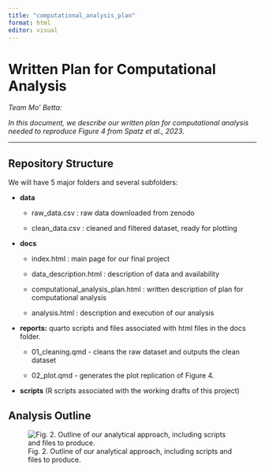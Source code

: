 ```yaml
---
title: "computational_analysis_plan"
format: html
editor: visual
---
```


# Written Plan for Computational Analysis

*Team Mo' Betta:*

*In this document, we describe our written plan for computational analysis needed to reproduce Figure 4 from Spatz et al., 2023.*

------------------------------------------------------------------------

## Repository Structure

We will have 5 major folders and several subfolders:

-   **data**

    -   raw_data.csv : raw data downloaded from zenodo

    -   clean_data.csv : cleaned and filtered dataset, ready for plotting

-   **docs**

    -   index.html : main page for our final project

    -   data_description.html : description of data and availability

    -   computational_analysis_plan.html : written description of plan for computational analysis

    -   analysis.html : description and execution of our analysis

-   **reports:** quarto scripts and files associated with html files in the docs folder.

    -   01_cleaning.qmd - cleans the raw dataset and outputs the clean dataset

    -   02_plot.qmd - generates the plot replication of Figure 4.

-   **scripts** (R scripts associated with the working drafts of this project)

## Analysis Outline

![Fig. 2. Outline of our analytical approach, including scripts and files to produce.](images/analysis_outline.png)
